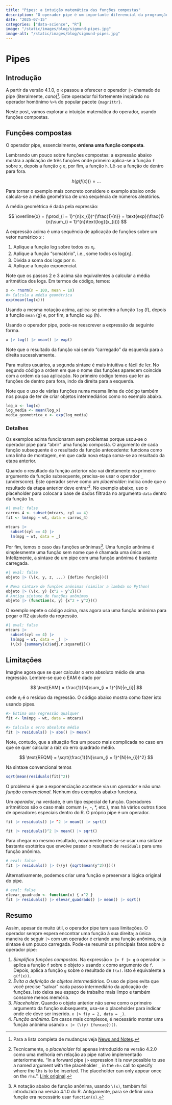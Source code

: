 ```yaml
---
title: "Pipes: a intuição matemática das funções compostas"
description: "O operador pipe é um importante diferencial da programção em R, que torna o código mais legível e seu workflow mais produtivo."
date: "2025-07-15"
categories: ["data-science", "R"]
image: "/static/images/blog/sigmund-pipes.jpg"
image-alt: "/static/images/blog/sigmund-pipes.jpg"
---
```


# Pipes

## Introdução

A partir da versão 4.1.0, o `R` passou a oferecer o operador `|>` chamado de pipe (literalmente, *cano*)[^1]. Este operador foi fortemente inspirado no operador homônimo `%>%` do popular pacote `{magrittr}`.

[^1]: Para a lista completa de mudanças veja [News and Notes](https://journal.r-project.org/archive/2021-1/core.pdf).

Neste post, vamos explorar a intuição matemática do operador, usando funções compostas.

## Funções compostas

O operador pipe, essencialmente, **ordena uma função composta**.

Lembrando um pouco sobre funções compostas: a expressão abaixo mostra a aplicação de três funções onde primeiro aplica-se a função `f` sobre x, depois a função `g` e, por fim, a função `h`. Lê-se a função de dentro para fora.

$$
h(g(f(x))) = \dots
$$

Para tornar o exemplo mais concreto considere o exemplo abaixo onde calcula-se a média geométrica de uma sequência de números aleatórios.

A média geométrica é dada pela expressão:

$$
\overline{x} = (\prod_{i = 1}^{n}x_{i})^{\frac{1}{n}} = \text{exp}(\frac{1}{n}\sum_{i = 1}^{n}\text{log}(x_{i}))
$$

A expressão acima é uma sequência de aplicação de funções sobre um vetor numérico $x$ :

1.  Aplique a função $\text{log}$ sobre todos os $x_{i}$.
2.  Aplique a função "somatório", i.e., some todos os $\text{log}(x_{i})$.
3.  Divida a soma dos logs por $n$.
4.  Aplique a função exponencial.

Note que os passos 2 e 3 acima são equivalentes a calcular a média aritmética dos logs. Em termos de código, temos:

```r
x <- rnorm(n = 100, mean = 10)
#> Calcula a média geométrica
exp(mean(log(x)))
```

Usando a mesma notação acima, aplica-se primeiro a função `log` (f), depois a função `mean` (g) e, por fim, a função `exp` (h).

Usando o operador pipe, pode-se reescrever a expressão da seguinte forma.

```r
x |> log() |> mean() |> exp()
```

Note que o resultado da função vai sendo "carregado" da esquerda para a direita sucessivamente.

Para muitos usuários, a segunda sintaxe é mais intuitiva e fácil de ler. No segundo código a ordem em que o nome das funções aparecem coincide com a ordem da sua aplicação. No primeiro código temos que ler as funções de dentro para fora, indo da direita para a esquerda.

Note que o uso de várias funções numa mesma linha de código também nos poupa de ter de criar objetos intermediários como no exemplo abaixo.

```r
log_x <- log(x)
log_media <- mean(log_x)
media_geometrica_x <- exp(log_media)
```

### Detalhes

Os exemplos acima funcionaram sem problemas porque usou-se o operador pipe para "abrir" uma função composta. O argumento de cada função subsequente é o resultado da função antecedente: funciona como uma linha de montagem, em que cada nova etapa soma-se ao resultado da etapa anterior.

Quando o resultado da função anterior não vai diretamente no primeiro argumento da função subsequente, precisa-se usar o operador `_` (underscore). Este operador serve como um *placeholder*: indica onde que o resultado da etapa anterior deve entrar[^2]. No exemplo abaixo, uso o placeholder para colocar a base de dados filtrada no argumento `data` dentro da função `lm`.

[^2]: Tecnicamente, o *placeholder* foi apenas introduzido na versão 4.2.0 como uma melhoria em relação ao pipe nativo implementado anteriormente. "In a forward pipe `|>` expression it is now possible to use a named argument with the placeholder `_` in the `rhs` call to specify where the `lhs` is to be inserted. The placeholder can only appear once on the `rhs`.". [Link original](https://cran.r-project.org/bin/windows/base/old/4.2.0/NEWS.R-4.2.0.html).

```r
#| eval: false
carros_4 <- subset(mtcars, cyl == 4)
fit <- lm(mpg ~ wt, data = carros_4)

mtcars |> 
  subset(cyl == 4) |> 
  lm(mpg ~ wt, data = _)
```

Por fim, temos o caso das funções anônimas[^3]. Uma função anônima é simplesmente uma função sem nome que é chamada uma única vez. Infelizmente, a sintaxe de um pipe com uma função anônima é bastante carregada.

[^3]: A notação abaixo de função anônima, usando `\(x)`, também foi introduzida na versão 4.1.0 do R. Antigamente, para se definir uma função era necessário usar `function(x)`.

```r
#| eval: false
objeto |> (\(x, y, z, ...) {define função})()

# Nova sintaxe de funções anônimas (similar a lambda no Python)
objeto |> (\(x, y) {x^2 + y^2})()
# Antiga sintaxe de funções anônimas
objeto |> (function(x, y) {x^2 + y^2})()
```

O exemplo repete o código acima, mas agora usa uma função anônima para pegar o R2 ajustado da regressão.

```r
#| eval: false
mtcars |> 
  subset(cyl == 4) |> 
  lm(mpg ~ wt, data = _) |> 
  (\(x) {summary(x)$adj.r.squared})()

```

## Limitações

Imagine agora que se quer calcular o erro absoluto médio de uma regressão. Lembre-se que o EAM é dado por

$$
\text{EAM} = \frac{1}{N}\sum_{i = 1}^{N}|e_{i}|
$$

onde $e_{i}$ é o resíduo da regressão. O código abaixo mostra como fazer isto usando pipes.

```r
#> Estima uma regressão qualquer
fit <- lm(mpg ~ wt, data = mtcars)

#> Calcula o erro absoluto médio
fit |> residuals() |> abs() |> mean()
```

Note, contudo, que a situação fica um pouco mais complicada no caso em que se quer calcular a raiz do erro quadrado médio.

$$
\text{REQM} = \sqrt{\frac{1}{N}\sum_{i = 1}^{N}(e_{i})^2}
$$

Na sintaxe convencional temos

```r
sqrt(mean(residuals(fit)^2))
```

O problema é que a exponenciação acontece via um *operador* e não uma *função convencional*. Nenhum dos exemplos abaixo funciona.

::: content-margin
Um *operador*, na verdade, é um tipo especial de função. Operadores aritméticos são o caso mais comum (+, -, \*, etc.), mas há vários outros tipos de operadores especiais dentro do R. O próprio pipe é um operador.
:::

```r
fit |> residuals() |> ^2 |> mean() |> sqrt()
```

```r
fit |> residuals()^2 |> mean() |> sqrt()
```

Para chegar no mesmo resultado, novamente precisa-se usar uma sintaxe bastante esotérica que envolve passar o resultado de `residuals` para uma função anônima.

```r
# eval: false
fit |> residuals() |> (\(y) {sqrt(mean(y^2))})()
```

Alternativamente, podemos criar uma função e preservar a lógica original do pipe.

```r
# eval: false
elevar_quadrado <- function(x) { x^2 }
fit |> residuals() |> elevar_quadrado() |> mean() |> sqrt()
```

## Resumo

Assim, apesar de muito útil, o operador pipe tem suas limitações. O operador sempre espera encontrar uma função à sua direita; a única maneira de seguir `|>` com um operador é criando uma função anônima, cuja sintaxe é um pouco carregada. Pode-se resumir os principais fatos sobre o operador pipe:

1.  *Simplifica funções compostas*. Na expressão `x |> f |> g` o operador `|>` aplica a função `f` sobre o objeto `x` usando `x` como argumento de `f`. Depois, aplica a função `g` sobre o resultado de `f(x)`. Isto é equivalente a `g(f(x))`.
2.  *Evita a definição de objetos intermediários*. O uso de pipes evita que você precise "salvar" cada passo intermediário da aplicação de funções. Isto deixa seu espaço de trabalho mais limpo e também consome menos memória.
3.  *Placeholder*. Quando o objeto anterior não serve como o primeiro argumento da função subsequente, usa-se o placeholder para indicar onde ele deve ser inserido. `x |> f(y = 2, data = _)`.
4.  *Função anônima*. Em casos mais complexos, é necessário montar uma função anônima usando `x |> (\(y) {funcao})()`.
